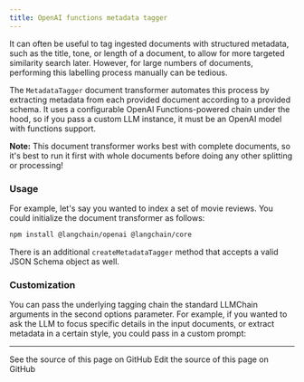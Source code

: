 ```yaml
---
title: OpenAI functions metadata tagger
---
```


It can often be useful to tag ingested documents with structured metadata, such as the title, tone, or length of a document, to allow for more targeted similarity search later. However, for large numbers of documents, performing this labelling process manually can be tedious.

The `MetadataTagger` document transformer automates this process by extracting metadata from each provided document according to a provided schema. It uses a configurable OpenAI Functions-powered chain under the hood, so if you pass a custom LLM instance, it must be an OpenAI model with functions support.

**Note:** This document transformer works best with complete documents, so it's best to run it first with whole documents before doing any other splitting or processing!

### Usage

For example, let's say you wanted to index a set of movie reviews. You could initialize the document transformer as follows:



<IntegrationInstallTooltip/>

```bash npm
npm install @langchain/openai @langchain/core
```

<MetadataTagger />

There is an additional `createMetadataTagger` method that accepts a valid JSON Schema object as well.

### Customization

You can pass the underlying tagging chain the standard LLMChain arguments in the second options parameter.
For example, if you wanted to ask the LLM to focus specific details in the input documents, or extract metadata in a certain style, you could pass in a custom prompt:


<MetadataTaggerCustomPrompt />

---

<CardGroup cols={2}>
  <Card title="View Source" icon="eye" href="https://github.com/langchain-ai/docs/blob/main/src/oss/javascript/integrations/document_transformers/openai_metadata_tagger.mdx">
    See the source of this page on GitHub
  </Card>
  <Card title="Edit Source" icon="pen-to-square" href="https://github.com/langchain-ai/docs/edit/main/src/oss/javascript/integrations/document_transformers/openai_metadata_tagger.mdx">
    Edit the source of this page on GitHub
  </Card>
</CardGroup>
